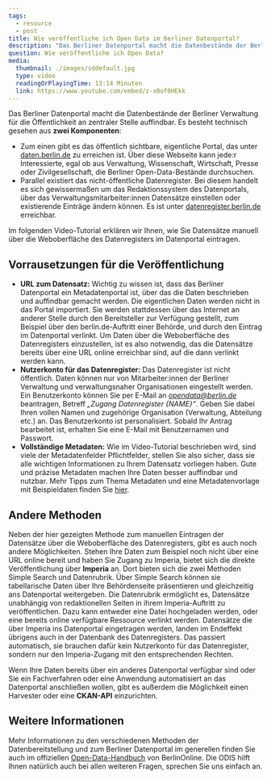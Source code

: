 ```yaml
---
tags:
  - resource
  - post
title: Wie veröffentliche ich Open Data im Berliner Datenportal?
description: "Das Berliner Datenportal macht die Datenbestände der Berliner Verwaltung für die Öffentlichkeit an zentraler Stelle auffindbar. Es besteht technisch gesehen aus zwei Komponenten: Zum einen gibt es das öffentlich sichtbare, eigentliche Portal, das unter daten.berlin.de zu erreichen ist. Über diese Webseite kann jede:r Interessierte, egal ob aus Verwaltung, Wissenschaft, Wirtschaft, Presse oder Zivilgesellschaft, die Berliner Open-Data-Bestände durchsuchen. Parallel existiert das nicht-öffentliche Datenregister. Bei diesem handelt es sich gewissermaßen um das Redaktionssystem des Datenportals, über das Verwaltungsmitarbeiter:innen Datensätze einstellen oder existierende Einträge ändern können. Es ist unter datenregister.berlin.de erreichbar."
question: Wie veröffentliche ich Open Data?
media:
  thumbnail: ./images/sddefault.jpg
  type: video
  readingOrPlayingTime: 13:14 Minuten
  link: https://www.youtube.com/embed/z-x0of0HEkk
---
```


Das Berliner Datenportal macht die Datenbestände der Berliner Verwaltung für die Öffentlichkeit an zentraler Stelle auffindbar. Es besteht technisch gesehen aus **zwei Komponenten**:

- Zum einen gibt es das öffentlich sichtbare, eigentliche Portal, das unter [daten.berlin.de](https://daten.berlin.de) zu erreichen ist. Über diese Webseite kann jede:r Interessierte, egal ob aus Verwaltung, Wissenschaft, Wirtschaft, Presse oder Zivilgesellschaft, die Berliner Open-Data-Bestände durchsuchen.
- Parallel existiert das nicht-öffentliche Datenregister. Bei diesem handelt es sich gewissermaßen um das Redaktionssystem des Datenportals, über das Verwaltungsmitarbeiter:innen Datensätze einstellen oder existierende Einträge ändern können. Es ist unter [datenregister.berlin.de](https://datenregister.berlin.de) erreichbar.

Im folgenden Video-Tutorial erklären wir Ihnen, wie Sie Datensätze manuell über die Weboberfläche des Datenregisters im Datenportal eintragen.

<VideoEmbed url="https://www.youtube.com/embed/z-x0of0HEkk" />

## Vorrausetzungen für die Veröffentlichung

- **URL zum Datensatz:** Wichtig zu wissen ist, dass das Berliner Datenportal ein Metadatenportal ist, über das die Daten beschrieben und auffindbar gemacht werden. Die eigentlichen Daten werden nicht in das Portal importiert. Sie werden stattdessen über das Internet an anderer Stelle durch den Bereitsteller zur Verfügung gestellt, zum Beispiel über den berlin.de-Auftritt einer Behörde, und durch den Eintrag im Datenportal verlinkt. Um Daten über die Weboberfläche des Datenregisters einzustellen, ist es also notwendig, das die Datensätze bereits über eine URL online erreichbar sind, auf die dann verlinkt werden kann.
- **Nutzerkonto für das Datenregister:** Das Datenregister ist nicht öffentlich. Daten können nur von Mitarbeiter:innen der Berliner Verwaltung und verwaltungsnaher Organisationen eingestellt werden. Ein Benutzerkonto können Sie per E-Mail an *opendata@berlin.de* beantragen, Betreff _„Zugang Datenregister \{NAME\}“_. Geben Sie dabei Ihren vollen Namen und zugehörige Organisation (Verwaltung, Abteilung etc.) an. Das Benutzerkonto ist personalisiert. Sobald Ihr Antrag bearbeitet ist, erhalten Sie eine E-Mail mit Benutzernamen und Passwort.
- **Vollständige Metadaten:** Wie im Video-Tutorial beschrieben wird, sind viele der Metadatenfelder Pflichtfelder, stellen Sie also sicher, dass sie alle wichtigen Informationen zu Ihrem Datensatz vorliegen haben. Gute und präzise Metadaten machen Ihre Daten besser auffindbar und nutzbar. Mehr Tipps zum Thema Metadaten und eine Metadatenvorlage mit Beispieldaten finden Sie [hier](/ressourcen/metadaten).

## Andere Methoden

Neben der hier gezeigten Methode zum manuellen Eintragen der Datensätze über die Weboberfläche des Datenregisters, gibt es auch noch andere Möglichkeiten. Stehen Ihre Daten zum Beispiel noch nicht über eine URL online bereit und haben Sie Zugang zu Imperia, bietet sich die direkte Veröffentlichung über **Imperia** an. Dort bieten sich die zwei Methoden Simple Search und Datenrubrik. Über Simple Search können sie tabellarische Daten über Ihre Behördenseite präsentieren und gleichzeitig ans Datenportal weitergeben. Die Datenrubrik ermöglicht es, Datensätze unabhängig von redaktionellen Seiten in ihrem Imperia-Auftritt zu veröffentlichen. Dazu kann entweder eine Datei hochgeladen werden, oder eine bereits online verfügbare Ressource verlinkt werden. Datensätze die über Imperia ins Datenportal eingetragen werden, landen im Endeffekt übrigens auch in der Datenbank des Datenregisters. Das passiert automatisch, sie brauchen dafür kein Nutzerkonto für das Datenregister, sondern nur den Imperia-Zugang mit den entsprechenden Rechten.

Wenn Ihre Daten bereits über ein anderes Datenportal verfügbar sind oder Sie ein Fachverfahren oder eine Anwendung automatisiert an das Datenportal anschließen wollen, gibt es außerdem die Möglichkeit einen Harvester oder eine **CKAN-API** einzurichten.

## Weitere Informationen

Mehr Informationen zu den verschiedenen Methoden der Datenbereitstellung und zum Berliner Datenportal im generellen finden Sie auch im offiziellen [Open-Data-Handbuch](https://berlinonline.github.io/open-data-handbuch/#wege-der-veröffentlichung) von BerlinOnline.
Die ODIS hilft Ihnen natürlich auch bei allen weiteren Fragen, sprechen Sie uns einfach an.
